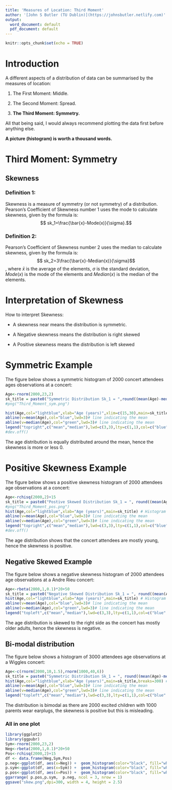 ```yaml
---
title: 'Measures of Location: Third Moment'
author: '[John S Butler (TU Dublin)](https://johnsbutler.netlify.com)'
output:
  word_document: default
  pdf_document: default
---
```


```r
knitr::opts_chunk$set(echo = TRUE)
```

# Introduction

A different aspects of a distribution of data can be summarised by the measures of location:

1. The First Moment: Middle.

2. The Second Moment: Spread.

3. __The Third Moment: Symmetry.__


All that being said, I would always recommend plotting the data first before anything else.

__A picture (histogram) is worth a thousand words.__



# Third Moment: Symmetry

## Skewness
### Definition 1:
Skewness is a measure of symmetry (or not symmetry) of a distribution.
Pearson's Coefficient of Skewness number 1 uses the mode to calculate skewness, given by the formula is:
$$ sk_1=\frac{\bar{x}-Mode(x)}{\sigma}.$$

### Definition 2:
Pearson's Coefficient of Skewness number 2 uses the median to calculate skewness, given by the formula is:
$$ sk_2=3\frac{\bar{x}-Median(x)}{\sigma}$$,
where $\bar{x}$ is the average of the elements, $\sigma$ is the standard deviation, $Mode(x)$ is the mode of the elements and $Median(x)$ is the median of the elements.

# Interpretation of Skewness
How to interpret Skewness:

* A skewness near means the distribution is symmetric.

* A Negative skewness  means the distribution is right skewed

* A Positive skewness  means the distribution is left skewed

# Symmetric Example

The figure below shows a symmetric histogram of 2000 concert attendees ages observations at a concert:
```r
Age<-rnorm(2000,23,2)
sk_title = paste0("Symmetric Distribution Sk_1 = ",round((mean(Age)-median(Age))/sd(Age), digits = 3))
#png("Third_Moment_sym.png")

hist(Age,col="lightblue",xlab="Age (years)",xlim=c(15,30),main=sk_title) # Histogram of the 7 numbers
abline(v=mean(Age),col="blue",lwd=3)# line indicating the mean
abline(v=median(Age),col="green",lwd=3)# line indicating the mean
legend("topright",c("mean","median"),lwd=c(3,3),lty=c(1,1),col=c("blue","green"))
#dev.off()
```
The age distribution is equally distributed around the mean, hence the skewness is more or less 0.

# Positive Skewness Example

The figure below shows a positive skewness histogram of 2000 attendees age observations at a concert:
```r
Age<-rchisq(2000,2)+15
sk_title = paste0("Postive Skewed Distribution Sk_1 = ", round((mean(Age)-median(Age))/sd(Age), digits = 3))
#png("Third_Moment_pos.png")
hist(Age,col="lightblue",xlab="Age (years)",main=sk_title) # Histogram of the 7 numbers
abline(v=mean(Age),col="blue",lwd=3)# line indicating the mean
abline(v=median(Age),col="green",lwd=3)# line indicating the mean
legend("topright",c("mean","median"),lwd=c(3,3),lty=c(1,1),col=c("blue","green"))
#dev.off()
```
The age distribution shows that the concert attendees are mostly young, hence the skewness is positive.



## Negative Skewed Example

The figure below shows a negative skewness histogram of 2000 attendees age observations at a Andre Rieu concert:

```r
Age<-rbeta(2000,1,0.1)*20+50
sk_title = paste0("Negative Skewed Distribution Sk_1 = ", round((mean(Age)-median(Age))/sd(Age), digits = 3))
hist(Age,col="lightblue",xlab="Age (years)",main=sk_title) # Histogram of the 7 numbers
abline(v=mean(Age),col="blue",lwd=3)# line indicating the mean
abline(v=median(Age),col="green",lwd=3)# line indicating the mean
legend("topleft",c("mean","median"),lwd=c(3,3),lty=c(1,1),col=c("blue","green"))
```
The age distribution is skewed to the right side as the concert has mostly older adults, hence the skewness is negative.

## Bi-modal distribution

The figure below shows a histogram of 3000 attendees age observations at a Wiggles concert:
```r
Age<-c(rnorm(2000,10,1.5),rnorm(1000,40,6))
sk_title = paste0("Symmetric Distribution Sk_1 = ", round((mean(Age)-median(Age))/sd(Age), digits = 3))
hist(Age,col="lightblue",xlab="Age (years)",main=sk_title,breaks=300) # Histogram of the 7 numbers
abline(v=mean(Age),col="blue",lwd=3)# line indicating the mean
abline(v=median(Age),col="green",lwd=3)# line indicating the mean
legend("topleft",c("mean","median"),lwd=c(3,3),lty=c(1,1),col=c("blue","green"))

```
The distribution is bimodal as there are 2000 excited children with 1000 parents wear earplugs, the skewness is positive but this is misleading.

### All in one plot

```r
library(ggplot2)
library(ggpubr)
Sym<-rnorm(2000,23,2)
Neg<-rbeta(2000,1,0.1)*20+50
Pos<-rchisq(2000,2)+15
df <- data.frame(Neg,Sym,Pos)
p.neg<-ggplot(df, aes(x=Neg)) +  geom_histogram(color="black", fill="white")+ggtitle("Negative ")+xlab("Age (yrs)")+ylab(NULL)+ theme(plot.title = element_text(hjust=1.0))
p.sym<-ggplot(df, aes(x=Sym)) +  geom_histogram(color="black", fill="white")+ggtitle("Symmetric")+xlab("Age (yrs)")+ylab(NULL)
p.pos<-ggplot(df, aes(x=Pos)) +  geom_histogram(color="black", fill="white")+ggtitle("Positive")+xlab("Age (yrs)")+ylab(NULL)
ggarrange( p.pos,p.sym,  p.neg, ncol = 3, nrow = 1)
ggsave("skew.png",dpi=300, width = 4, height = 2.5)


```
